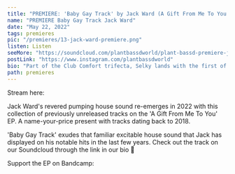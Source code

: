 ---
title: "PREMIERE: 'Baby Gay Track' by Jack Ward (A Gift From Me To You EP)"
name: "PREMIERE Baby Gay Track Jack Ward"
date: "May 22, 2022"
tags: premieres
pic: "/premieres/13-jack-ward-premiere.png"
listen: Listen
seeMore: "https://soundcloud.com/plantbassdworld/plant-bassd-premiere-jack-ward-baby-gay-track"
postLink: "https://www.instagram.com/plantbassdworld"
bio: "Part of the Club Comfort trifecta, Selky lands with the first of a new edits series with 'The Bumps'. 4 Baltimore club and breakbeat fusions of classic hits"
path: premieres
---

<Picture src="/premieres/13-jack.jpg" alt="jack ward photo" size={1200} />

Stream here: <HoverLink url="soundcloud.com/plantbassdworld/plant-bassd-premiere-jack-ward-baby-gay-track" name="Jack Ward - Baby Gay Track" external />

Jack Ward's revered pumping house sound re-emerges in 2022 with this collection of previously unreleased tracks on the 'A Gift From Me To You' EP. A name-your-price present with tracks dating back to 2018.

'Baby Gay Track' exudes that familiar excitable house sound that Jack has displayed on his notable hits in the last few years. Check out the track on our Soundcloud through the link in our bio 🌱

Support the EP on Bandcamp: <HoverLink url="jack-ward.bandcamp.com/album/a-gift-from-me-to-you" external />
